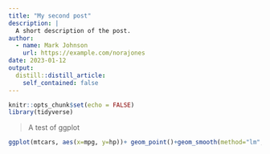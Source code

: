 ```yaml
---
title: "My second post"
description: |
  A short description of the post.
author:
  - name: Mark Johnson
    url: https://example.com/norajones
date: 2023-01-12
output:
  distill::distill_article:
    self_contained: false
---
```



```r
knitr::opts_chunk$set(echo = FALSE)
library(tidyverse)
```


> A test of ggplot

```r

ggplot(mtcars, aes(x=mpg, y=hp))+ geom_point()+geom_smooth(method="lm", se=FALSE)

```


